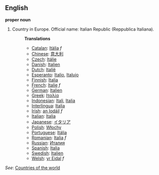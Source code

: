 ==English==

'''proper noun'''

# Country in Europe. Official name: Italian Republic (Reppublica Italiana).
#:'''Translations'''
#:*[[Catalan]]: [[Itàlia]] ''f''
#:*[[Chinese]]: [[意大利]]
#:*[[Czech]]: [[Itálie]]
#:*[[Danish]]: [[Italien]]
#:*[[Dutch]]: [[Italië]]
#:*[[Esperanto]]: [[Italio]], [[Italujo]]
#:*[[Finnish]]: [[Italia]]
#:*[[French]]: [[Italie]] ''f''
#:*[[German]]: [[Italien]]
#:*[[Greek]]: [[Ιταλία]]
#:*[[Indonesian]]: [[Itali]], [[Italia]]
#:*[[Interlingua]]: [[Italia]]
#:*[[Irish]]: [[an Iodáil]] ''f''
#:*[[Italian]]: [[Italia]]
#:*[[Japanese]]: [[イタリア]]
#:*[[Polish]]: [[Włochy]]
#:*[[Portuguese]]: [[Itália]]
#:*[[Romanian]]: [[Italia]] ''f''
#:*[[Russian]]: [[Италия]]
#:*[[Spanish]]: [[Italia]]
#:*[[Swedish]]: [[Italien]]
#:*[[Welsh]]: [[yr Eidal]] ''f''

''See'': [[Countries of the world]]